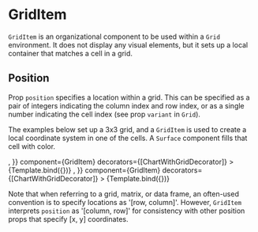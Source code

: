 
# GridItem

<Meta title="Core/Components/Views/GridItem" />

`GridItem` is an organizational component to be used within a `Grid` environment.
It does not display any visual elements, but it sets up a local container that matches a cell in a grid.

<ArgsTable of={GridItem} />

## Position

Prop `position` specifies a location within a grid.
This can be specified as a pair of integers indicating the column index and row index,
or as a single number indicating the cell index (see prop `variant` in `Grid`).

The examples below set up a 3x3 grid, and a `GridItem` is used to create a local coordinate system in one of the cells.
A `Surface` component fills that cell with color.

<Canvas>
    <Story
        name="index"
        args={{
            position: 2,
            children: <Surface style={{ fill: '#ddaaaa' }} />,
        }}
        component={GridItem}
        decorators={[ChartWithGridDecorator]}
    >
        {Template.bind({})}
    </Story>
    <Story
        name="position"
        args={{
            position: [2, 1],
            children: <Surface style={{ fill: '#ddaaaa' }} />,
        }}
        component={GridItem}
        decorators={[ChartWithGridDecorator]}
    >
        {Template.bind({})}
    </Story>
</Canvas>

Note that when referring to a grid, matrix, or data frame, an often-used convention
is to specify locations as '[row, column]'. However, `GridItem` interprets `position`
as '[column, row]' for consistency with other position props that specify [x, y] coordinates.
